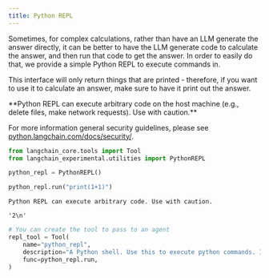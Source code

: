 ```yaml
---
title: Python REPL
---
```


Sometimes, for complex calculations, rather than have an LLM generate the answer directly, it can be better to have the LLM generate code to calculate the answer, and then run that code to get the answer. In order to easily do that, we provide a simple Python REPL to execute commands in.

This interface will only return things that are printed - therefore, if you want to use it to calculate an answer, make sure to have it print out the answer.

<Warning>
**Python REPL can execute arbitrary code on the host machine (e.g., delete files, make network requests). Use with caution.**

For more information general security guidelines, please see [python.langchain.com/docs/security/](https://python.langchain.com/docs/security/).
</Warning>

```python
from langchain_core.tools import Tool
from langchain_experimental.utilities import PythonREPL
```

```python
python_repl = PythonREPL()
```

```python
python_repl.run("print(1+1)")
```

```output
Python REPL can execute arbitrary code. Use with caution.
```

```output
'2\n'
```

```python
# You can create the tool to pass to an agent
repl_tool = Tool(
    name="python_repl",
    description="A Python shell. Use this to execute python commands. Input should be a valid python command. If you want to see the output of a value, you should print it out with `print(...)`.",
    func=python_repl.run,
)
```
